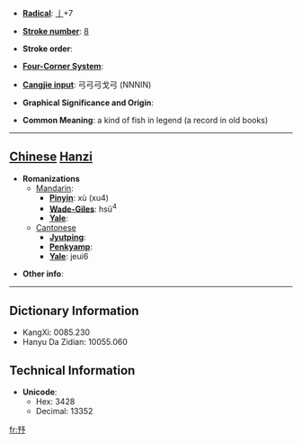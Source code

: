 * '''[[Wiktionary:Chinese radical index| Radical]]''': [[Wiktionary:Chinese radical index 亅|亅]]+7

* '''[[Wiktionary:Chinese total strokes index|Stroke number]]''': [[Wiktionary:Chinese total strokes index 8|8]]

* '''Stroke order''': 

* '''[[Wiktionary:Chinese four corner index|Four-Corner System]]''': 

* '''[[Wiktionary:Chinese Cangjie index|Cangjie input]]''': 弓弓弓戈弓 (NNNIN)

* '''Graphical Significance and Origin''': 

* '''Common Meaning''': a kind of fish in legend (a record in old books)

----

== [[Chinese]] [[Hanzi]] ==

* '''Romanizations'''
** [[Mandarin]]:
*** '''[[Pinyin]]''': xù (xu4)
*** '''[[Wade-Giles]]''': hsü<sup>4</sup>
*** '''[[Yale]]''': 
**[[Cantonese]]
***'''[[Jyutping]]''':
***'''[[Penkyamp]]''': 
***'''[[Yale]]''': jeui6

* '''Other info''': 

----

== Dictionary Information ==

* KangXi: 0085.230
* Hanyu Da Zidian: 10055.060

== Technical Information ==

* '''Unicode''':
** Hex: 3428
** Decimal: 13352

[[fr:㐨]]